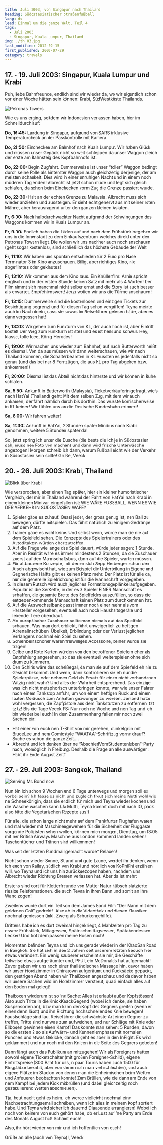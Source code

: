 ```yaml
---
title: Juli 2003, von Singapur nach Thailand
heading: Südostasiatischer Straßenfußball
lang: de
lead: Einmal um die ganze Welt, Teil 4
tags:
  - Juli 2003
  - Singapur, Kuala Lumpur, Thailand
img: ./th_03.jpg
last_modified: 2012-02-15
first_published: 2003-07-29
category: travels
---
```


## 17. - 19. Juli 2003: Singapur, Kuala Lumpur und Krabi

Puh, liebe Bahnfreunde, endlich sind wir wieder da, wo wir eigentlich schon vor einer Woche hätten sein können: Krabi,
SüdWestküste Thailands.

![Petronas Towers](./th_petronas.jpg)

Wie es uns erging, seitdem wir Indonesien verlassen haben, hier im Schnelldurchlauf:

**Do, 16:45:** Landung in Singapur, aufgrund von SARS inklusive Temperaturcheck an der Passkontrolle mit Kamera.

**Do, 21:50:** Einchecken am Bahnhof nach Kuala Lumpur. Wir haben Glück und müssen unser Gepäck nicht so weit schleppen
da unser Waggon gleich der erste am Bahnsteig des Kopfbahnhofs ist.

**Do, 22:00:** Begin Zugfahrt. Dummerweise ist unser “toller” Waggon bedingt durch seine Rolle als hinterster Waggon
auch gleichzeitig derjenige, der am meisten schaukelt. Dies wird in einer unruhigen Nacht und in einem noch müderen Tag
enden! Albrecht ist jetzt schon müde und legt sich gleich schlafen, da schon beim Einchecken vorm Zug die Grenze
passiert wurde.

**Do, 22:30:** Halt an der echten Grenze zu Malaysia. Albrecht muss sich wieder anziehen und aussteigen. Er sieht echt
genervt aus mit seiner roten Mähne, aber herausragend unter den ganzen kleinen Asiaten.

**Fr, 6:00:** Nach halbdurchwachter Nacht aufgrund der Schwingungen des Waggons kommen wir in Kuala Lumpur an.

**Fr, 9:00:** Endlich haben die Läden auf und nach dem Frühstück begeben wir uns in die Innenstadt zu dem
Einkaufszentrum, welches direkt unter den Petronas Towern liegt. Die wollen wir uns nachher auch noch anschauen (geht
sogar kostenlos), sind schließlich das höchste Gebäude der Welt!

**Fr, 11:10:** Wir haben uns spontan entschieden für 2 Euro pro Nase Terminator 3 im Kino anzuschauen. Billig, aber
richtiges Kino, nix abgefilmtes oder geklautes!

**Fr, 13:10:** Wir kommen aus dem Kino raus. Ein Knüllerfilm: Arnie spricht englisch und in der ersten Stunde keinen
Satz mit mehr als 4 Worten! Der Film nimmt sich manchmal nicht selber ernst und die Story ist auch besser als erwartet.
Empfehlenswert! Jetzt wollen wir uns die Türme anschauen!

**Fr, 13:15:** Dummerweise sind die kostenlosen und einzigen Tickets zur Besichtigung begrenzt und für diesen Tag schon
vergriffen! Teyna meinte auch im Nachhinein, dass sie sowas im Reiseführer gelesen hätte, aber es dann vergessen hat!

**Fr, 13:20:** Wir gehen zum Funkturm von KL, der auch hoch ist, aber Eintritt kostet! Der Weg zum Funkturm ist steil
und es ist heiß und schwül. Hey, klasse, tolle Idee, König Herodes!

**Fr, 19:00:** Wir machen uns wieder zum Bahnhof, auf nach Butterworth heißt es diesmal. Von da aus müssen wir dann
weiterschauen, wie wir nach Thailand kommen, die Schalterbeamten in KL wussten es jedenfalls nicht so genau (und das bei
nur 8 Fernzügen, die aus KL pro Tag abgehen bzw. ankommen!)

**Fr, 20:00:** Diesmal ist das Abteil nicht das hinterste und wir können in Ruhe schlafen.

**Sa, 5:50:** Ankunft in Butterworth (Malaysia), Ticketverkäuferin gefragt, wie’s nach HatYai (Thailand) geht: Mit dem
selben Zug, mit dem wir auch ankamen, der fährt nämlich durch bis dorthin. Das wusste komischerweise in KL keiner! Wir
fühlen uns an die Deutsche Bundesbahn erinnert!

**Sa, 6:00:** Wir fahren weiter!

**Sa, 11:30:** Ankunft in HatYai, 2 Stunden später Minibus nach Krabi genommen, weitere 5 Stunden später da!

So, jetzt spring ich unter die Dusche (die beste die ich je in Südostasien sah, muss nen Foto von machen) und dann wird
frische Unterwäsche angezogen! Morgen schreib ich dann, warum Fußball nicht wie der Verkehr in Südostasien sein sollte!
Grüße, Veeck

## 20. - 26. Juli 2003: Krabi, Thailand

![Blick über Krabi](./th_krabi.jpg)

Wie versprochen, aber einen Tag später, hier ein kleiner humoristischer Vergleich, der mir in Thailand während der Fahrt
von HatYai nach Krabi in einem kleinen Minivan eingefallen ist: WIE WÄRE FUSSBALL, WENN ES WIE DER VERKEHR IN
SÜDOSTASIEN WÄRE?

1. Spieler gäbe es zuhauf. Quasi jeder, der gross genug ist, nen Ball zu bewegen, dürfte mitspielen. Das führt natürlich
   zu einigem Gedränge auf dem Platz.
2. Trainer gäbe es wohl keine. Und selbst wenn, würde man sie nie auf dem Spielfeld sehen. Die Konzepte des
   Spielertrainers oder des Autoditakten würden eher zutreffen.
3. Auf die Frage wie lange das Spiel dauert, würde jeder sagen: 1 Stunde. Aber in Realität wäre es immer mindestens 2
   Stunden, da die Zuschauer zuerst auf den Mannschaftsbus, dann auf die Spieler, warten müssen.
4. Für altbackene Konzepte, mit denen sich Sepp Herberger schon den Arsch abgewischt hat, wie zum Beispiel die
   Unterteilung in Eigene und Gegnerische Hälfte gibt es keinen Platz mehr. Der Platz ist für alle da, nur die generelle
   Spielrichtung ist für die Mannschaft vorgegeben.
5. In diesem Rutsch wird auch jegliches Formationsgeplänkel aufgegeben. Populär ist die 3erKette, in der es 3 Spieler
   EINER Mannschaft es schaffen, die gesamte Breite des Spielfeldes auszufüllen, so dass die entgegenkommende Mannschaft
   keinen Platz zum durchkommen hat.
6. Auf die Auswechselbank passt immer noch einer mehr als vom Hersteller vorgesehen, eventuell auch noch Haushaltsgeräte
   und lebende Tiere obendrauf.
7. Als europäischer Zuschauer sollte man niemals auf das Spielfeld schauen. Was man dort erblickt, führt unweigerlich zu
   heftigen Adrenalinschüben, Übelkeit, Erblindung oder der Verlust jeglichen Verlangens nochmal ein Spiel zu sehen.
8. Schienbeinschoner wären freiwilliges Accessoire, keiner würde sie tragen!
9. Gelbe und Rote Karten würden von den betroffenen Spielern eher als Empfehlung angesehen, so das sie eventuell
   weiterspielen ohne sich drum zu kümmern.
10. Den Schiris wäre das scheißegal, da man sie auf dem Spielfeld eh nie zu Gesicht bekommt. Und wenn, dann
    kontrollieren sie eh nur die Spielerpässe, oder nehmen Geld als Ersatz für einen nicht vorhandenen. Witzig nicht
    wahr? Und alles der Wahrheit entsprechend. Das einzige was ich nicht metaphorisch unterbringen konnte, war wie unser
    Fahrer nach einem Tankstop anfuhr, um von einem heftigen Ruck und einem lauten Geräusch zum Anhalten gezwungen zu
    werden. Jemand hatte wohl vergessen, die Zapfpistole aus dem Tankstutzen zu entfernen, tzt tz tz! Bis die Tage Veeck
    PS: Nur noch ne Woche und nen Tag und ich bin wieder bei euch! In dem Zusammenhang fallen mir noch zwei Sachen ein:

- Hat einer von euch nen T-Shirt von mir gesehen, dunkelgrün mit BruceLee und nem Comicstyle “WAATAA”-Schriftzug vorne
  drauf? Suche es schon die ganze Zeit....
- Albrecht und ich denken über ne “AbschiedVomStudentenleben”-Party nach, womöglich in Freiburg. Deshalb die Frage an
  alle auswärtigen: Habt ihr Ende August Zeit?

## 27. - 29. Juli 2003: Bangkok, Thailand

![Serving Mr. Bond now](./th_krabibeach.jpg)

Nun bin ich schon 9 Wochen und 6 Tage unterwegs und morgen soll es vorbei sein? Ich fasse es nicht und zugleich freut
sich meine Mutti wohl wie ne Schneekönigin, dass sie endlich für mich und Teyna wieder kochen und die Wäsche waschen
kann (Ja Mutti, Teyna kommt doch mit nach IO, pack also bitte die Vegetarischen Rezepte aus!)

Für alle, die schon lange nicht mehr auf dem Frankfurter Flughafen waren und mal wieder mit Maschinengewehren für die
Sicherheit der Fluggäste sorgende Polizisten sehen wollen, können mich morgen, Dienstag, um 13:05 mit ner British
Airways Maschine aus London kommend landen sehen! Taschentücher und Tränen sind willkommen!

Was seit der letzten Rundmail gemacht wurde? Relaxen!

Nicht schon wieder Sonne, Strand und gute Laune, werdet ihr denken, wenn ich euch von Railay, südlich von Krabi und
nördlich von KoPhiPhi erzählen will, wo Teyna und ich uns hin zurückgezogen haben, nachdem uns Albrecht wieder Richtung
Bremen verlassen hat. Aber da ist mehr:

Erstens sind dort für Kletterfreunde von Mutter Natur hübsch platzierte riesige Felsformationen, die auch Teyna in ihren
Bann und somit an ihre Wand zogen!

Zweitens wurde dort ein Teil von dem James Bond Film “Der Mann mit dem goldenen Colt” gedreht!. Also ab in die Videothek
und diesen Klassiker nochmal geniessen (inkl. Zwerg als Schurkengehilfe).

Drittens habe ich es dort zweimal hingekriegt, 4 Mahlzeiten pro Tag zu essen: Frühstück, Mittagessen,
Spätnachmittagsessen, Spätabendessen. Lecker! Und trotzdem passen meine Hosen noch!

Momentan befinden Teyna und ich uns gerade wieder in der KhaoSan Road in Bangkok. Sie hat sich in den 2 Jahren seit
unserem letzten Besuch hier etwas verändert. Ein wenig sauberer erscheint sie mir, die Geschäfte teilweise etwas
aufgeräumter und, PFUI, ein McDonalds hat aufgemacht! Zuvor gaben wir uns noch einer thailändischen Massage hin, davor
haben wir unser Hotelzimmer in Chinatown aufgeräumt und Rucksäcke gepackt, den gestrigen Abend haben wir ThaiBoxen
angeschaut und da davor haben wir unsere Sachen wild im Hotelzimmer verstreut, quasi einfach alles auf den Boden mal
gelegt!

Thaiboxen wiederum ist so ’ne Sache: Alles ist erlaubt außer Kopfstössen! Also auch Tritte in die KnickKnackGegend
(wobei ich denke, sie haben Suspensorien an), bzw man kann den Kopf des Gegners greifen (wenn er einen denn lässt) und
ihn Richtung hochschnellendes Knie bewegen! Faustschläge sind laut Reiseführer die schwächste Art einen Gegner zu
treffen, Tritte sind nur was zum aufweichen, und nur Schläge mit Knie oder Ellbogen gewinnen einen Kampf! Das konnte man
sehen: 5 Runden, davon so die ersten 2 so als Aufwärm- und Kennenlernphase mit normalen Punches und etwas Gekicke,
danach geht es aber in den InFight. Es wird geklammert und nur noch mit den Knieen in die Seite des Gegners getreten!

Dann fängt auch das Publikum an mitzugehen! Wir als Foreigners hatten sowohl eigene Ticketschalter (mit großen
Foreigner-Schild), eigene Eintrittspreise (800 Baht für uns, n paar Touris haben auch 1500 für Ringplätze bezahlt, aber
von denen sah man viel schlechter), und auch eigene Plätze im Stadion von denen man die Einheimischen beim Wetten und
Anfeueren beobachten konnte! Zum Brüllen, wie die dann am Ende von nem Kampf bei jedem Kick mitbrüllen (und dabei
gleichzeitig noch gestikulierend Wetten abschließen).

Tja, heut nacht geht es heim. Ich werde vielleicht nochmal eine Nachbetrachtungsemail schreiben, wenn ich alles in
meinem Kopf sortiert habe. Und Teyna wird sicherlich dauernd Diaabende arrangieren! Wobei ich noch von keinem von euch
gehört habe, ob er Lust auf ’ne Party am Ende des Monats August hat! Schämt euch!

Also, ihr hört wieder von mir und ich hoffentlich von euch!

Grüße an alle (auch von Teyna)!, Veeck
